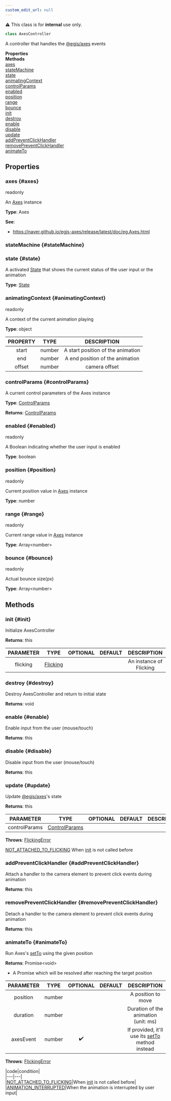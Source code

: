 ```yaml
---
custom_edit_url: null
---
```


<div className="notification is-warning my-2">⚠️ This class is for <strong>internal</strong> use only.</div>

```ts
class AxesController
```

<div>

</div>

A controller that handles the [@egjs/axes](https://naver.github.io/egjs-axes/) events

<div className="container">
  <div className="row mb-2"><div className="col col--6"><strong>Properties</strong></div><div className="col col--6"><strong>Methods</strong></div></div>
  <div className="row"><div className="col col--6"><a href="#axes">axes</a><br/><a href="#stateMachine">stateMachine</a><br/><a href="#state">state</a><br/><a href="#animatingContext">animatingContext</a><br/><a href="#controlParams">controlParams</a><br/><a href="#enabled">enabled</a><br/><a href="#position">position</a><br/><a href="#range">range</a><br/><a href="#bounce">bounce</a></div><div className="col col--6"><a href="#init">init</a><br/><a href="#destroy">destroy</a><br/><a href="#enable">enable</a><br/><a href="#disable">disable</a><br/><a href="#update">update</a><br/><a href="#addPreventClickHandler">addPreventClickHandler</a><br/><a href="#removePreventClickHandler">removePreventClickHandler</a><br/><a href="#animateTo">animateTo</a></div></div>
</div>

## Properties

### axes {#axes}

<div>
  <span className="badge badge--warning">readonly</span>
</div>

An [Axes](https://naver.github.io/egjs-axes/release/latest/doc/eg.Axes.html) instance

**Type**: Axes

**See**:
- https://naver.github.io/egjs-axes/release/latest/doc/eg.Axes.html

### stateMachine {#stateMachine}

<div>

</div>

### state {#state}

<div>

</div>

A activated [State](State) that shows the current status of the user input or the animation

**Type**: [State](State)

### animatingContext {#animatingContext}

<div>
  <span className="badge badge--warning">readonly</span>
</div>

A context of the current animation playing

**Type**: object

|PROPERTY|TYPE|DESCRIPTION|
|:---:|:---:|:---:|
|start|number|A start position of the animation|
|end|number|A end position of the animation|
|offset|number|camera offset|

### controlParams {#controlParams}

<div>

</div>

A current control parameters of the Axes instance

**Type**: [ControlParams](ControlParams)

**Returns**: [ControlParams](ControlParams)

### enabled {#enabled}

<div>
  <span className="badge badge--warning">readonly</span>
</div>

A Boolean indicating whether the user input is enabled

**Type**: boolean

### position {#position}

<div>
  <span className="badge badge--warning">readonly</span>
</div>

Current position value in [Axes](https://naver.github.io/egjs-axes/release/latest/doc/eg.Axes.html) instance

**Type**: number

### range {#range}

<div>
  <span className="badge badge--warning">readonly</span>
</div>

Current range value in [Axes](https://naver.github.io/egjs-axes/release/latest/doc/eg.Axes.html) instance

**Type**: Array&lt;number&gt;

### bounce {#bounce}

<div>
  <span className="badge badge--warning">readonly</span>
</div>

Actual bounce size(px)

**Type**: Array&lt;number&gt;

## Methods

### init {#init}

<div>

</div>

Initialize AxesController

**Returns**: this

|PARAMETER|TYPE|OPTIONAL|DEFAULT|DESCRIPTION|
|:---:|:---:|:---:|:---:|:---:|
|flicking|[Flicking](Flicking)|||An instance of Flicking|

### destroy {#destroy}

<div>

</div>

Destroy AxesController and return to initial state

**Returns**: void

### enable {#enable}

<div>

</div>

Enable input from the user (mouse/touch)

**Returns**: this

### disable {#disable}

<div>

</div>

Disable input from the user (mouse/touch)

**Returns**: this

### update {#update}

<div>

</div>

Update [@egjs/axes](https://naver.github.io/egjs-axes/)'s state

**Returns**: this

|PARAMETER|TYPE|OPTIONAL|DEFAULT|DESCRIPTION|
|:---:|:---:|:---:|:---:|:---:|
|controlParams|[ControlParams](ControlParams)||||

**Throws**: [FlickingError](FlickingError)

[NOT_ATTACHED_TO_FLICKING](ERROR_CODE) When [init](AxesController#init) is not called before

### addPreventClickHandler {#addPreventClickHandler}

<div>

</div>

Attach a handler to the camera element to prevent click events during animation

**Returns**: this

### removePreventClickHandler {#removePreventClickHandler}

<div>

</div>

Detach a handler to the camera element to prevent click events during animation

**Returns**: this

### animateTo {#animateTo}

<div>

</div>

Run Axes's [setTo](https://naver.github.io/egjs-axes/release/latest/doc/eg.Axes.html#setTo) using the given position

**Returns**: Promise&lt;void&gt;
- A Promise which will be resolved after reaching the target position

|PARAMETER|TYPE|OPTIONAL|DEFAULT|DESCRIPTION|
|:---:|:---:|:---:|:---:|:---:|
|position|number|||A position to move|
|duration|number|||Duration of the animation (unit: ms)|
|axesEvent|number|✔️||If provided, it'll use its [setTo](https://naver#github#io/egjs-axes/release/latest/doc/eg#Axes#html#setTo) method instead|

**Throws**: [FlickingError](FlickingError)

|code|condition|<br />|---|---|<br />|[NOT_ATTACHED_TO_FLICKING](ERROR_CODE)|When [init](Control#init) is not called before|<br />|[ANIMATION_INTERRUPTED](ERROR_CODE)|When the animation is interrupted by user input|

